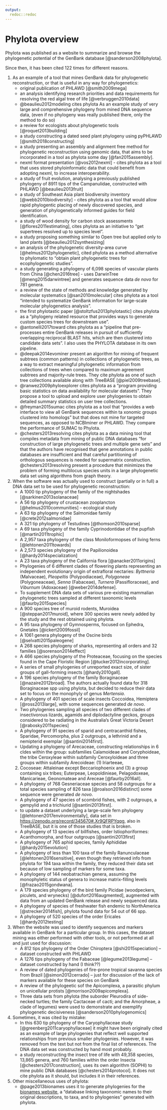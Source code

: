 ```yaml
---
output:
  redoc::redoc
---
```


# Phylota overview

Phylota was published as a website to summarize and browse the phylogenetic potential of the GenBank
database [@sanderson2008phylota].

Since then, it has been cited 122 times for different reasons.


1. As an example of a tool that mines GenBank data for phylogenetic reconstruction,
or that is useful in any way for phylogenetics:
    - original publication of PHLAWD [@smith2009mega]
    - an analysis identifying research priorities and data requirements for resolving
    the red algal tree of life [@verbruggen2010data]
    - @beaulieu2012modeling cites phylota As an example study of very large and comprehensive
    phylogeny from mined DNA sequence data, (even if no phylogeny was really published
    there, only the method to do so)
    - a review for ecologists about phylogenetic tools [@roquet2013building]
    - a study constructing a dated seed plant phylogeny using pyPHLAWD [@smith2018constructing]
    - a study presenting an assembly and alignment free method for phylogenetic reconstruction
    using genomic data, that aims to be incorporated in a tool as phylota some day [@fan2015assembly].
    - nexml format presentation [@vos2012nexml] - cites phylota as a tool that uses
    stored phyloinformatic data that could benefit from adopting nexml, to increase
    interoperability.
    - a study of fruit evolution, analysing a previously published phylogeny of 8911
    tips of the Campanulidae, constructed with PHLAWD [@beaulieu2013fruit]
    - a study of Southeast Asia plant biodiversity inventory [@webb2010biodiversity] -
    cites phylota as a tool that would allow rapid phylogentic placing of newly
    discovered species, and generation of phylogenetically informed guides for field
    identification.
    - a study of wood density for carbon stock assessments [@flores2011estimating],
    cites phylota as an initiative to "get supertrees resolved up to species level".
    - a study proposing something similar to Open tree but applied only to land plants [@beaulieu2012synthesizing]
    - an analysis of the phylogenetic diversity-area curve [@helmus2012phylogenetic],
    cited phylota as a method alternative to phylomatic to "obtain plant phylogenetic
    trees for ecophylogenetic studies".
    - a study generating a phylogeny of 6,098 species of vascular plants from China
    [@chen2016tree] - uses DarwinTree [@meng2015darwintree] and generates sequence
    data *de novo* for 781 genera.
    - a review of the state of methods and knowledge generated by molecular systematics
    [@san2010molecular] cites phylota as a tool "intended to systematize GenBank information
    for large-scale molecular phylogenetics analysis".
    - the first phylotastic paper [@stoltzfus2013phylotastic] cites phylota as a "phylogeny
    related resource that provides ways to generate custom species trees for downstream use".
    - @antonelli2017toward cites phylota as a "pipeline that pre-processes entire GenBank
    releases in pursuit of sufficiently overlapping reciprocal BLAST hits, which are
    then clustered into candidate data sets". I also uses the PHYLOTA database in its
    own pipeline.
    - @deepak2014evominer present an algorithm for mining of frequent subtrees (common patterns)
    in collections of phylogenetic trees, as a way to extract meaningful phylogenetic
    information from collections of trees when compared to maximum agreement subtrees
    and majority-rule trees. They cite phylota as one of such tree collections available
    along with TreeBASE [@piel2009treebase].
    - @ranwez2009phyloexplorer cites phylota as a "program providing basic statistics
    on data availability for molecular datasets". They propose a tool to upload and
    explore user phylogenies to obtain detailed summary statistics on user tree collections.
    - @freyman2015sumac cites phylota as a tool that "provides a web interface to view
    all GenBank sequences within ta xonomic groups clustered into homologs" but that
    does not mine for targeted sequences, as opposed to NCBIminer or PHLAWD. They
    compare the performance of SUMAC to Phylota.
    - @chesters2013resolving cites phylota as a data mining tool that compiles metadata
    from mining of public DNA databases "for construction of large phylogenetic trees
    and multiple gene sets" and that the authors have recognised that gene annotations
    in public databases are insufficient and that careful partitioning of orthologous
    sequences is needed for supermatrix construction. @chesters2013resolving present
    a procedure that minimizes the problem of forming multilocus species units in
    a large phylogenetic data set using algorithms from graph theory.
1. When the software was actually used to construct (partially or in full) a DNA
data set to be used for phylogenetic reconstruction:
    - A 1000 tip phylogeny of the family of the nightshades [@sarkinen2013solanaceae]
    - A 56 tip phylogeny of crustacean zooplancton [@helmus2010communities] -- ecological study
    - A 63 tip phylogeny of the Salmonidae family [@crete2012salmonidae]
    - A 321 tip phylogeny of Testudines [@thomson2010sparse]
    - A 69 taxa phylogeny of the family Cyprinodontidae of the pupfish [@martin2011trophic]
    - A 2,957 taxa phylogeny of the class Moniloformopses of living ferns [@lehtonen2011towards]
    - A 2,573 species phylogeny of the Papilionoidea [@hardy2014specialization]
    - A 23 taxa phylogeny of the California flora [@anacker2011origins]
    - Phylogenies of 6 different clades of flowering plants representing an independent
    evolutionary origin of extrafloral nectaries: *Byttneria* (Malvaceae), *Pleopeltis* (Polypodiaceae),
    *Polygoneae* (Polygoneaceae), *Senna* (Fabaceae), *Turnera* (Passifloraceae), and *Viburnum*
    (Adoxaceae) [@weber2014defense].
    - To supplement DNA data sets of various pre-existing mammalian phylogenetic trees
    sampled at different taxonomic levels [@faurby2015species]
    - A 900 species tree of muroid rodents, Muroidea [@steppan2017muroid], where 300
    species were newly added by the study and the rest obtained using phylota.
    - A 95 taxa phylogeny of Gymnosperms, focused on Ephedra, Gnetales [@ickert2009fossil]
    - A 1061 genera phylogeny of the Oscine birds [@selvatti2015paleogene]
    - A 268 species phylogeny of sharks, representing all orders and 32 families [@sorenson2014effect]
    - A 466 species phylogeny of the Proteaceae, focusing on the species found in the Cape Floristic Region [@tucker2012incorporating].
    - A series of small phylogenies of unreported exact size, of sister groups of gall-forming insects [@hardy2010gall].
    - A 196 species phylogeny of the family Boraginaceae [@nazaire2012broad]. The authors
    actually found data for 318 Boraginaceae spp using phylota, but decided to reduce
    their data set to focus on the monophyly of genus *Mertensia*.
    - A phylogeny of 401 species of scale insects Coccoidea, Hemiptera [@ross2013large],
    with some sequences generated *de novo*.
    - Two phylogenies sampling all species of two different clades of insectivorous
    lizards, agamids and diplodactyline geckos, groups considered to be radiating
    in the Australia’s Great Victoria Desert [@rabosky2011species]
    - A phylogeny of 91 species of sparid and centracanthid fishes, Sparidae, Percomorpha,
    plus 2 outgroups, a lethrinid and a nemipterid exemplar [@santini2014first].
    - Updating a phylogeny of Arecaceae, constructing relationships in 6 cldes within
    the group: subfamilies Calamoideae and Coryphoideae, the tribe Ceroxyleae within
    subfamily Ceroxyloideae and three groups within subfamily Arecoideae: (1) Iriarteeae,
    (2) Cocoseae: Attaleinae except Beccariophoenix and (3) a group containing six
    tribes; Euterpeae, Leopoldinieae, Pelagodoxeae, Manicarieae, Geonomateae and Areceae
    [@faurby2016all].
    - A phylogeny of 768 Gesneriaceae species and 58 outgroups for a total species
    sampling of 826 taxa [@roalson2016distinct] some sequence were generated *de novo*.
    - A phylogeny of 47 species of scombrid fishes, with 2 outgroups, a gempylid and
    a trichiurid [@santini2013first].
    - to update a dataset underlying a large-scale fern phylogeny [@lehtonen2017environmentally],
    data set in <https://zenodo.org/record/345670#.Xr9QFRPYqqg>, also in TreeBASE,
    but it is one of those studies that is broken.
    - A phylogeny of 13 species of billfishes, order Istiophoriformes: Acanthomorpha,
    and four outgroups [@santini2013first]
    - A phylogeny of 765 aphid species, family Aphididae [@hardy2015evolution]
    - A phylogeny of less than 100 taxa of the family Ranunculaceae [@lehtonen2016sensitive],
    even though they retrieved info from phylota for 194 taxa within the family, they
    reduced their data set because of low sampling of markers for some taxa.
    - A phylogeny of 144 neobatrachian genera, assuming the monophyletic status of
    genera to increase matrix-filling levels [@frazao2015gondwana].
    - A 179 species phylogeny of the bird family Picidae (woodpeckers, piculets,
    and wrynecks) [@dufort2016augmented], augmented with data from an updated GenBank
    release and newly sequenced data.
    - A phylogeny of species of freshwater fish endemic to NorthAmerica [@strecker2014fish],
    phylota found data for 54 out of 66 spp.
    - A phylogeny of 520 species of the order Ericales [@hardy2012testing]
1. When the website was used to identify sequences and markers available in
GenBank for a particular group. In this cases, the dataset mining was either performed
with other tools, or not performed at all and just used for discussion:
    - A 812 tips phylogeny of the Order Chiroptera [@shi2015speciation] -- dataset
    constructed with PHLAWD
    - A 1276 tips phylogeny of the Fabaceae [@legume2013legume] -- dataset constructed
    by hand (I think??)
    - A review of dated phylogenies of fire-prone tropical savanna species from Brazil
    [@simon2012cerrado] -- just for discussion of the lack of markers available for
    these species on GenBank
    - A review of the phylogeetic sof the Apicomplexa, a parasitic phylum on unicellular
    protists [@morrison2009apicomplexa].
    - Three data sets from phylota (the suborder Pleurodira of side-necked turtles;
      the family Cactaceae of cacti; and the Amorpheae, a clade of legumes) were used
      to demonstrate and exemplify phylogenetic decisiveness [@sanderson2010phylogenomics]
1. Sometimes, it was cited by mistake:
    - In this 630 tip phylogeny of the Caryophyllaceae study [@greenberg2011caryophyllaceae] it might have been originally
    cited as an example of large phylogenies that reflect well supported relationships
    from previous smaller phylogenies. However, it was removed from the text but
    not from the final list of references. The DNA data set was constructed by hand
    most probably.
    - a study reconstructing the insect tree of life with 49,358 species, 13,865
    genera, and 760 families within the order Insecta [@chesters2017construction],
    uses its own algorithm (SOPHI) to mine public DNA databases [@chesters2014protocol].
    It does not cite phylota as it should, but includes it in their references.
1. Other miscellaneous uses of phylota:
    - @page2013bionames uses it to generate phylogenies for the [bionames website](http://bionames.org),
    a "database linking taxonomic names to their original descriptions, to taxa, and
    to phylogenies" generated with phylota.
